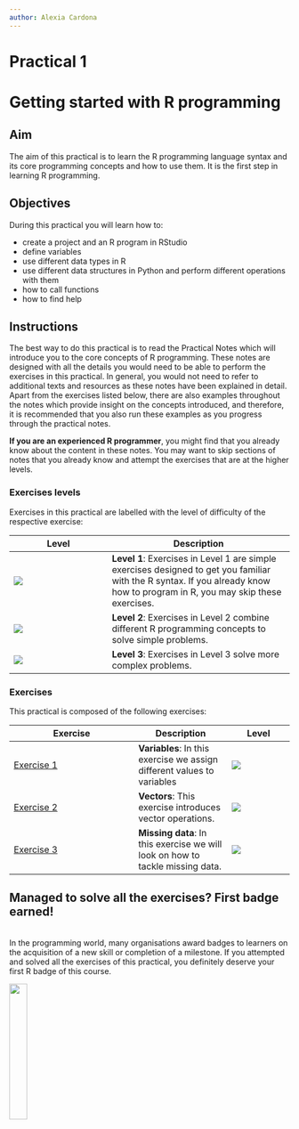 ```yaml
---
author: Alexia Cardona
---
```


# Practical 1 {.unnumbered}

# Getting started with R programming {.unnumbered}

## Aim  
The aim of this practical is to learn the R programming language syntax and its core programming concepts and 
how to use them.  It is the first step in learning R programming.  

## Objectives
During this practical you will learn how to:

* create a project and an R program in RStudio
* define variables
* use different data types in R
* use different data structures in Python and perform different operations with them
* how to call functions
* how to find help


## Instructions

The best way to do this practical is to read the Practical Notes which will introduce you to the core concepts of R programming. 
These notes are designed with all the details you would need to be able to perform the exercises in this practical. In 
general, you would not need to refer to additional texts and resources as these notes have been explained in detail.  Apart from the exercises listed below, there are also examples throughout the notes which provide insight on the concepts introduced, and therefore, it is recommended that you also run these examples as you progress through the practical notes.  

**If you are an experienced R programmer**, you might find that you already know about the content in these notes. You 
may want to skip sections of notes that you already know and attempt the exercises that are at the higher levels. 

### Exercises levels
Exercises in this practical are labelled with the level of difficulty of the respective exercise:

| Level | Description |
|-------|-------------|
| ![](images/stars-level-1.png) | **Level 1**: Exercises in Level 1 are simple exercises designed to get you familiar with the R syntax. If you already know how to program in R, you may skip these exercises.|
| ![](images/stars-level-2.png) | **Level 2**: Exercises in Level 2 combine different R programming concepts to solve simple problems.|
| ![](images/stars-level-2.png) | **Level 3**: Exercises in Level 3 solve more complex problems.

### Exercises

This practical is composed of the following exercises:


| Exercise                                         | Description     | Level                         |
|----|---|--|
| [Exercise 1](intro-r-programming.qmd#exercise-1) | **Variables**: In this exercise we assign different values to variables | ![](images/stars-level-1.png) |
| [Exercise 2](intro-r-programming.qmd#exercise-2) | **Vectors**: This exercise introduces vector operations. | ![](images/stars-level-1.png) |
| [Exercise 3](intro-r-programming.qmd#exercise-3) | **Missing data**:  In this exercise we will look on how to tackle missing data. | ![](images/stars-level-1.png)

:::{.callout-note icon=false appearance="minimal"}
## Managed to solve all the exercises?  First badge earned!

</br>
In the programming world, many organisations award badges to learners on the acquisition of a new skill or completion of a milestone. If you attempted and solved all the exercises of this practical, you definitely deserve your first R badge of this course.

![](images/level-1-badge.png){width=25% fig-align="center"} 

:::


